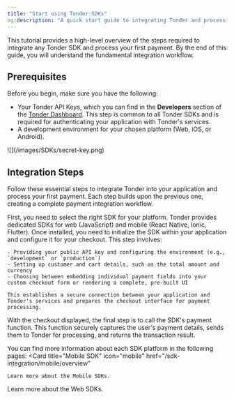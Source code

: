 ```yaml
---
title: "Start using Tonder SDKs"
og:description: "A quick start guide to integrating Tonder and processing your first payment."
---
```


This tutorial provides a high-level overview of the steps required to integrate any Tonder SDK and process your first payment. By the end of this guide, you will understand the fundamental integration workflow.

## Prerequisites

Before you begin, make sure you have the following:

- Your Tonder API Keys, which you can find in the **Developers** section of the [Tonder Dashboard](https://stage.tonder.io/dashboard/developers/). This step is common to all Tonder SDKs and is required for authenticating your application with Tonder's services.
- A development environment for your chosen platform (Web, iOS, or Android).

<Frame>![](/images/SDKs/secret-key.png)</Frame>



## Integration Steps

Follow these essential steps to integrate Tonder into your application and process your first payment. Each step builds upon the previous one, creating a complete payment integration workflow.

<Steps>
  <Step title="Choose and install your SDK">
    First, you need to select the right SDK for your platform. Tonder provides dedicated SDKs for web (JavaScript) and mobile (React Native, Ionic, Flutter).
  </Step>
  <Step title="Initialize and configure the SDK">
    Once installed, you need to initialize the SDK within your application and configure it for your checkout. This step involves:

    - Providing your public API key and configuring the environment (e.g., `development` or `production`)
    - Setting up customer and cart details, such as the total amount and currency
    - Choosing between embedding individual payment fields into your custom checkout form or rendering a complete, pre-built UI

    This establishes a secure connection between your application and Tonder's services and prepares the checkout interface for payment processing.
  </Step>
  <Step title="Process a payment">
    With the checkout displayed, the final step is to call the SDK's payment function. This function securely captures the user's payment details, sends them to Tonder for processing, and returns the transaction result.
  </Step>
</Steps>

You can find more information about each SDK platform in the following pages:
<CardGroup cols={2}>
  <Card 
    title="Mobile SDK" 
    icon="mobile"
    href="/sdk-integration/mobile/overview"
  >
    Learn more about the Mobile SDKs.
  </Card>
  <Card 
    title="Web SDK" 
    icon="js"
    href="/sdk-integration/web/overview"
  >
    Learn more about the Web SDKs.
  </Card>
</CardGroup>
